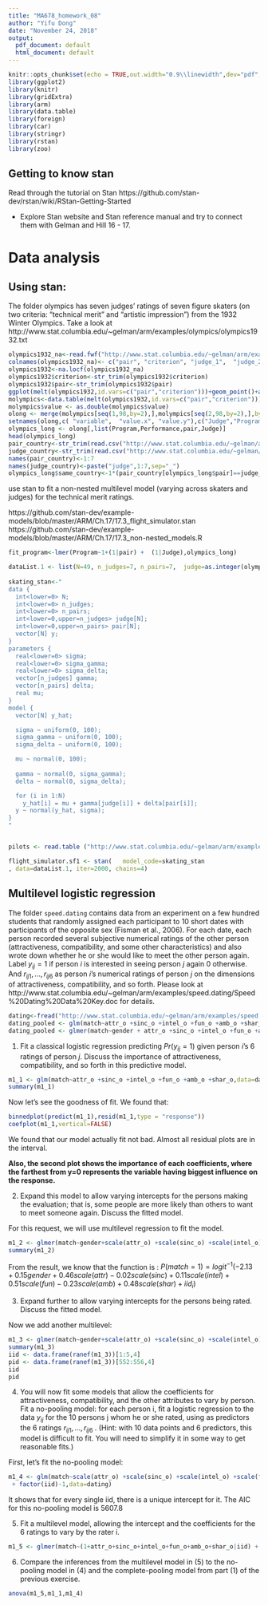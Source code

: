 ```yaml
---
title: "MA678_homework_08"
author: "Yifu Dong"
date: "November 24, 2018"
output:
  pdf_document: default
  html_document: default
---
```


```r
knitr::opts_chunk$set(echo = TRUE,out.width="0.9\\linewidth",dev="pdf",fig.align  = 'center')
library(ggplot2)
library(knitr)
library(gridExtra)
library(arm)
library(data.table)
library(foreign)
library(car)
library(stringr)
library(rstan)
library(zoo)

```


## Getting to know stan
Read through the tutorial on Stan
https://github.com/stan-dev/rstan/wiki/RStan-Getting-Started

* Explore Stan website and Stan reference manual and try to connect them with 
Gelman and Hill 16 - 17.


# Data analysis 

## Using stan:

The folder olympics has seven judges' ratings of seven figure skaters (on two criteria: "technical merit" and "artistic impression") from the 1932 Winter Olympics. Take a look at 
http://www.stat.columbia.edu/~gelman/arm/examples/olympics/olympics1932.txt

```r
olympics1932_na<-read.fwf("http://www.stat.columbia.edu/~gelman/arm/examples/olympics/olympics1932.txt",widths=c(2,14,9,9,9,9,9,9,9),skip=21,header = FALSE)
colnames(olympics1932_na)<- c("pair", "criterion", "judge_1",  "judge_2",  "judge_3",  "judge_4",  "judge_5" , "judge_6",  "judge_7")
olympics1932<-na.locf(olympics1932_na)
olympics1932$criterion<-str_trim(olympics1932$criterion)
olympics1932$pair<-str_trim(olympics1932$pair)
ggplot(melt(olympics1932,id.vars=c("pair","criterion")))+geom_point()+aes(x=pair,y=value,group=variable,color=variable)+geom_line()+facet_grid(.~criterion)
molympics<-data.table(melt(olympics1932,id.vars=c("pair","criterion")))
molympics$value <- as.double(molympics$value)
olong <- merge(molympics[seq(1,98,by=2),],molympics[seq(2,98,by=2),],by=c("pair", "variable" ))
setnames(olong,c( "variable",  "value.x", "value.y"),c("Judge","Program","Performance"))
olympics_long <- olong[,list(Program,Performance,pair,Judge)]
head(olympics_long)
pair_country<-str_trim(read.csv("http://www.stat.columbia.edu/~gelman/arm/examples/olympics/olympics1932.txt",skip=3,nrows = 7,header=FALSE,stringsAsFactors=FALSE)$V3)
judge_country<-str_trim(read.csv("http://www.stat.columbia.edu/~gelman/arm/examples/olympics/olympics1932.txt",skip=12,nrows = 7,header=FALSE,stringsAsFactors=FALSE)$V2)
names(pair_country)<-1:7
names(judge_country)<-paste("judge",1:7,sep="_")
olympics_long$same_country<-1*(pair_country[olympics_long$pair]==judge_country[olympics_long$Judge])
```

use stan to fit a non-nested multilevel model (varying across skaters and judges) for the technical merit ratings.

\begin{eqnarray}
y_i &\sim& N(\mu+\gamma_{j[i]}+\delta_{k[i]},\sigma^2_y),\mbox{ for } i=1,\dots, n\\
\gamma_{j} &\sim& N(0,\sigma^2_{\gamma}) j=1,\dots, 7\\
\delta_{k} &\sim& N(0,\sigma^2_{\delta}) k=1,\dots, 7
\end{eqnarray}

https://github.com/stan-dev/example-models/blob/master/ARM/Ch.17/17.3_flight_simulator.stan
https://github.com/stan-dev/example-models/blob/master/ARM/Ch.17/17.3_non-nested_models.R
```r
fit_program<-lmer(Program~1+(1|pair) +  (1|Judge),olympics_long)
```

```r
dataList.1 <- list(N=49, n_judges=7, n_pairs=7,  judge=as.integer(olympics_long$Judge), pair=as.integer(olympics_long$pair), y=olympics_long$Program)
                   
skating_stan<-"
data {
  int<lower=0> N;
  int<lower=0> n_judges;
  int<lower=0> n_pairs;
  int<lower=0,upper=n_judges> judge[N];
  int<lower=0,upper=n_pairs> pair[N];
  vector[N] y;
}
parameters {
  real<lower=0> sigma;
  real<lower=0> sigma_gamma;
  real<lower=0> sigma_delta;
  vector[n_judges] gamma;
  vector[n_pairs] delta;
  real mu;
}
model {
  vector[N] y_hat;

  sigma ~ uniform(0, 100);
  sigma_gamma ~ uniform(0, 100);
  sigma_delta ~ uniform(0, 100);

  mu ~ normal(0, 100);
  
  gamma ~ normal(0, sigma_gamma);
  delta ~ normal(0, sigma_delta);

  for (i in 1:N)
    y_hat[i] = mu + gamma[judge[i]] + delta[pair[i]];
  y ~ normal(y_hat, sigma);
}
"


pilots <- read.table ("http://www.stat.columbia.edu/~gelman/arm/examples/pilots/pilots.dat", header=TRUE)

flight_simulator.sf1 <- stan(   model_code=skating_stan
, data=dataList.1, iter=2000, chains=4)
```

##  Multilevel logistic regression 

The folder `speed.dating` contains data from an experiment on a few hundred students that randomly assigned each participant to 10 short dates with participants of the opposite sex (Fisman et al., 2006). For each date, each person recorded several subjective numerical ratings of the other person (attractiveness, compatibility, and some other characteristics) and also wrote down whether he or she would like to meet the other person again. Label $y_{ij} = 1$ if person $i$ is interested in seeing person $j$ again $0$ otherwise.
And $r_{ij1},\dots, r_{ij6}$ as person $i$'s numerical ratings of person $j$ on the dimensions of attractiveness, compatibility, and so forth.
Please look at 
http://www.stat.columbia.edu/~gelman/arm/examples/speed.dating/Speed%20Dating%20Data%20Key.doc
for details.

```r
dating<-fread("http://www.stat.columbia.edu/~gelman/arm/examples/speed.dating/Speed%20Dating%20Data.csv")
dating_pooled <- glm(match~attr_o +sinc_o +intel_o +fun_o +amb_o +shar_o,data=dating,family=binomial)
dating_pooled <- glmer(match~gender + attr_o +sinc_o +intel_o +fun_o +amb_o +shar_o+(1|iid)+(1|pid),data=dating,family=binomial)
```

1. Fit a classical logistic regression predicting $Pr(y_{ij} = 1)$ given person $i$'s 6 ratings of person $j$. Discuss the importance of attractiveness, compatibility, and so forth in this predictive model.

```r
m1_1 <- glm(match~attr_o +sinc_o +intel_o +fun_o +amb_o +shar_o,data=dating,family=binomial(link="logit"))
summary(m1_1)
```

Now let's see the goodness of fit. We found that:

```r
binnedplot(predict(m1_1),resid(m1_1,type = "response"))
coefplot(m1_1,vertical=FALSE)
```

We found that our model actually fit not bad. Almost all residual plots are in the interval. 

**Also, the second plot shows the importance of each coefficients, where the farthest from y=0 represents the variable having biggest influence on the response. **


2. Expand this model to allow varying intercepts for the persons making the evaluation; that is, some people are more likely than others to want to meet someone again. Discuss the fitted model.

For this request, we will use multilevel regression to fit the model.

```r


m1_2 <- glmer(match~gender+scale(attr_o) +scale(sinc_o) +scale(intel_o) +scale(fun_o) +scale(amb_o) +scale(shar_o)+(1|iid),data=dating,family=binomial(link="logit"))
summary(m1_2)

```

From the result, we know that the function is :
$P(match=1)=logit^{-1}(-2.13+0.15gender+0.46scale(attr)-0.02scale(sinc)+0.11scale(intel)+0.51scale(fun)-0.23scale(amb)+0.48scale(shar)+iid_{i})$


3. Expand further to allow varying intercepts for the persons being rated. Discuss the fitted model.

Now we add another multilevel:

```r
m1_3 <- glmer(match~gender+scale(attr_o) +scale(sinc_o) +scale(intel_o) +scale(fun_o) +scale(amb_o) +scale(shar_o)+(1|iid)+(1|pid),data=dating,family=binomial)
summary(m1_3)
iid <- data.frame(ranef(m1_3))[1:5,4]
pid <- data.frame(ranef(m1_3))[552:556,4]
iid
pid
```


4. You will now fit some models that allow the coefficients for attractiveness, compatibility, and the other attributes to vary by person. Fit a no-pooling model: for each person i, fit a logistic regression to the data $y_{ij}$ for the 10 persons j whom he or she rated, using as predictors the 6 ratings $r_{ij1},\dots,r_{ij6}$ . (Hint: with 10 data points and 6 predictors, this model is difficult to fit. You will need to simplify it in some way to get reasonable fits.)

First, let's fit the no-pooling model:

```r
m1_4 <- glm(match~scale(attr_o) +scale(sinc_o) +scale(intel_o) +scale(fun_o) +scale(amb_o) +scale(shar_o)
 + factor(iid)-1,data=dating)

```

It shows that for every single iid, there is a unique intercept for it. The AIC  for this no-pooling model is 5607.8


5. Fit a multilevel model, allowing the intercept and the coefficients for the 6 ratings to vary by the rater i.

```r
m1_5 <- glmer(match~(1+attr_o+sinc_o+intel_o+fun_o+amb_o+shar_o|iid) + attr_o + sinc_o + intel_o + fun_o + amb_o + shar_o,data=dating,family=binomial)
```



6. Compare the inferences from the multilevel model in (5) to the no-pooling model in (4) and the complete-pooling model from part (1) of the previous exercise.

```r
anova(m1_5,m1_1,m1_4)

```


